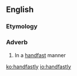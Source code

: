 ==English==

===Etymology===
{{suffix|handfast|ly|lang=en}}

===Adverb===
{{en-adv}}

# {{lb|en|obsolete}} In a [[handfast]] manner
#: {{rfquotek|Holinshed}}

[[ko:handfastly]]
[[io:handfastly]]